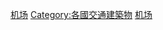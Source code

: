 {{Commonscat|Airports by country}}
{{Categories by country|nocat}}

[[Category:机场|]]
[[Category:各國交通建築物|Category:各國交通建築物]]
[[Category:各国航空|机场]]